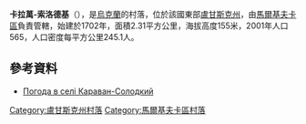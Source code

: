 {{coord|49|25|20|N|39|18|30|E|scale:100000|display=title}}

'''卡拉萬-索洛德基'''（{{lang-uk|Караван-Солодкий}}），是[[烏克蘭|烏克蘭]]的村落，位於該國東部[[盧甘斯克州|盧甘斯克州]]，由[[馬爾基夫卡區|馬爾基夫卡區]]負責管轄，始建於1702年，面積2.31平方公里，海拔高度155米，2001年人口565，人口密度每平方公里245.1人。

==參考資料==
* [http://weather.in.ua/ua/lyganskaja/10121 Погода в селі Караван-Солодкий] {{Wayback|url=http://weather.in.ua/ua/lyganskaja/10121 |date=20111220001906 }}

{{DEFAULTSORT:Караван-Солодкий}}
[[Category:盧甘斯克州村落|Category:盧甘斯克州村落]]
[[Category:馬爾基夫卡區村落|Category:馬爾基夫卡區村落]]


{{Luhansk-geo-stub}}
